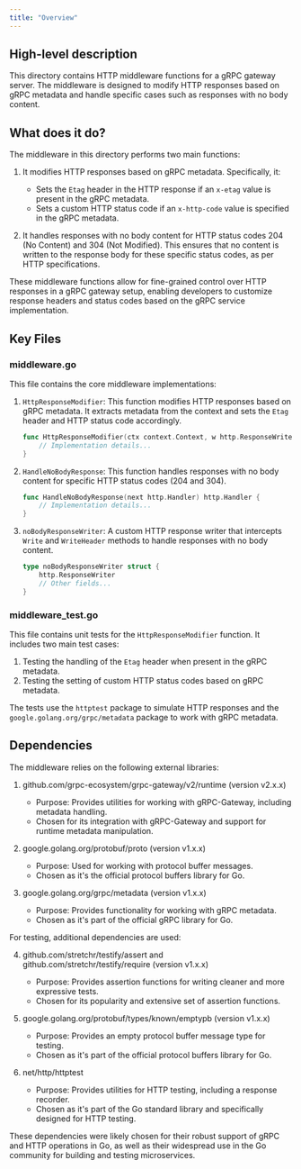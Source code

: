 ```yaml
---
title: "Overview"
---
```


## High-level description
This directory contains HTTP middleware functions for a gRPC gateway server. The middleware is designed to modify HTTP responses based on gRPC metadata and handle specific cases such as responses with no body content.

## What does it do?
The middleware in this directory performs two main functions:

1. It modifies HTTP responses based on gRPC metadata. Specifically, it:
   - Sets the `Etag` header in the HTTP response if an `x-etag` value is present in the gRPC metadata.
   - Sets a custom HTTP status code if an `x-http-code` value is specified in the gRPC metadata.

2. It handles responses with no body content for HTTP status codes 204 (No Content) and 304 (Not Modified). This ensures that no content is written to the response body for these specific status codes, as per HTTP specifications.

These middleware functions allow for fine-grained control over HTTP responses in a gRPC gateway setup, enabling developers to customize response headers and status codes based on the gRPC service implementation.

## Key Files

### middleware.go
This file contains the core middleware implementations:

1. `HttpResponseModifier`: This function modifies HTTP responses based on gRPC metadata. It extracts metadata from the context and sets the `Etag` header and HTTP status code accordingly.

   ```go
   func HttpResponseModifier(ctx context.Context, w http.ResponseWriter, _ proto.Message) error {
       // Implementation details...
   }
   ```

2. `HandleNoBodyResponse`: This function handles responses with no body content for specific HTTP status codes (204 and 304).

   ```go
   func HandleNoBodyResponse(next http.Handler) http.Handler {
       // Implementation details...
   }
   ```

3. `noBodyResponseWriter`: A custom HTTP response writer that intercepts `Write` and `WriteHeader` methods to handle responses with no body content.

   ```go
   type noBodyResponseWriter struct {
       http.ResponseWriter
       // Other fields...
   }
   ```

### middleware_test.go
This file contains unit tests for the `HttpResponseModifier` function. It includes two main test cases:

1. Testing the handling of the `Etag` header when present in the gRPC metadata.
2. Testing the setting of custom HTTP status codes based on gRPC metadata.

The tests use the `httptest` package to simulate HTTP responses and the `google.golang.org/grpc/metadata` package to work with gRPC metadata.

## Dependencies
The middleware relies on the following external libraries:

1. github.com/grpc-ecosystem/grpc-gateway/v2/runtime (version v2.x.x)
   - Purpose: Provides utilities for working with gRPC-Gateway, including metadata handling.
   - Chosen for its integration with gRPC-Gateway and support for runtime metadata manipulation.

2. google.golang.org/protobuf/proto (version v1.x.x)
   - Purpose: Used for working with protocol buffer messages.
   - Chosen as it's the official protocol buffers library for Go.

3. google.golang.org/grpc/metadata (version v1.x.x)
   - Purpose: Provides functionality for working with gRPC metadata.
   - Chosen as it's part of the official gRPC library for Go.

For testing, additional dependencies are used:

4. github.com/stretchr/testify/assert and github.com/stretchr/testify/require (version v1.x.x)
   - Purpose: Provides assertion functions for writing cleaner and more expressive tests.
   - Chosen for its popularity and extensive set of assertion functions.

5. google.golang.org/protobuf/types/known/emptypb (version v1.x.x)
   - Purpose: Provides an empty protocol buffer message type for testing.
   - Chosen as it's part of the official protocol buffers library for Go.

6. net/http/httptest
   - Purpose: Provides utilities for HTTP testing, including a response recorder.
   - Chosen as it's part of the Go standard library and specifically designed for HTTP testing.

These dependencies were likely chosen for their robust support of gRPC and HTTP operations in Go, as well as their widespread use in the Go community for building and testing microservices.